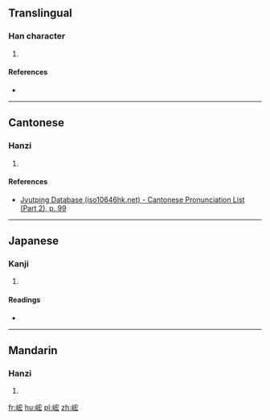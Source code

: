 ==Translingual==

===Han character===
{{Han char|rn=46|rad=山|as=07|sn=10|four=|canj=UJKI|ids=⿰山宏}}

# {{defn|Han|sort=山07}}

====References====
* {{Han ref|kx=0312.030|dkj=08107|dj=0612.100|hdz=10776.050|uh=5CF5|ud=23797}}

----

==Cantonese==

===Hanzi===
{{yue-hanzi|jyut=[[wing4]]|y=wing4}}

# {{defn|lang=yue|sort=山07}}

====References====
* [http://www.iso10646hk.net/jp/document/download.jsp Jyutping Database (iso10646hk.net) - Cantonese Pronunciation List (Part 2), p. 99]

----

==Japanese==

===Kanji===
{{ja-kanji|grade=|rs=山07}}

# {{defn|lang=ja|sort=山07}}

====Readings====
* {{ja-readings|on=[[こう]] (kō)|kun=}}

----

==Mandarin==

===Hanzi===
{{cmn-hanzi|pin=[[hóng]] ([[hong2]])|wg=hung<sup>2</sup>}}

# {{defn|lang=cmn|sort=山07}}

[[fr:峵]]
[[hu:峵]]
[[pl:峵]]
[[zh:峵]]